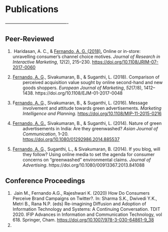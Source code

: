 <title>Research</title>
<h1>Publications</h1>
<p>-------------------------------------------</p>
<h2>Peer-Reviewed</h2>
<ol>
<li>&nbsp;Haridasan, A. C., &amp; <span style="text-decoration: underline;">Fernando, A. G. (2018).</span> Online or in-store: unravelling consumer&rsquo;s channel choice motives. <em>Journal of Research in Interactive Marketing</em>, <em>12</em>(2), 215&ndash;230. <a href="https://doi.org/10.1108/JRIM-07-2017-0060">https://doi.org/10.1108/JRIM-07-2017-0060</a></li>
<li>
<p style="margin-left: 24pt; text-indent: -24.0pt;"><span style="text-decoration: underline;">Fernando, A. G</span>., Sivakumaran, B., &amp; Suganthi, L. (2018). Comparison of perceived acquisition value sought by online second-hand and new goods shoppers. <em>European Journal of Marketing</em>, <em>52</em>(7/8), 1412&ndash;1438. https://doi.org/10.1108/EJM-01-2017-0048</p>
</li>
<li>
<p style="margin-left: 24pt; text-indent: -24.0pt;">F<span style="text-decoration: underline;">ernando, A. G</span>., Sivakumaran, B., &amp; Suganthi, L. (2016). Message involvement and attitude towards green advertisements. <em>Marketing Intelligence and Planning</em>. <a href="https://doi.org/10.1108/MIP-11-2015-0216">https://doi.org/10.1108/MIP-11-2015-0216</a></p>
</li>
<li>
<p style="margin-left: 24pt; text-indent: -24.0pt;"><span style="text-decoration: underline;">Fernando, A. G.</span>, Sivakumaran, B., &amp; Suganthi, L. (2014). Nature of green advertisements in India: Are they greenwashed? <em>Asian Journal of Communication</em>, 1&ndash;20. <a href="https://doi.org/10.1080/01292986.2014.885537">https://doi.org/10.1080/01292986.2014.885537</a></p>
</li>
<li>
<p style="margin-left: 24pt; text-indent: -24.0pt;"><span style="text-decoration: underline;">Fernando, A. G</span>., Suganthi, L., &amp; Sivakumaran, B. (2014). If you blog, will they follow? Using online media to set the agenda for consumer concerns on &ldquo;greenwashed&rdquo; environmental claims. <em>Journal of Advertising</em>. https://doi.org/10.1080/00913367.2013.841088</p>
</li>
</ol>

<h2>Conference Proceedings</h2>
<ol>
<li>&nbsp;Jain M., Fernando A.G., Rajeshwari K. (2020) How Do Consumers Perceive Brand Campaigns on Twitter?. In: Sharma S.K., Dwivedi Y.K., Metri B., Rana N.P. (eds) Re-imagining Diffusion and Adoption of Information Technology and Systems: A Continuing Conversation. TDIT 2020. IFIP Advances in Information and Communication Technology, vol 618. Springer, Cham.  <a href="https://doi.org/10.1007/978-3-030-64861-9_38">https://doi.org/10.1007/978-3-030-64861-9_38</a></li>
<li>